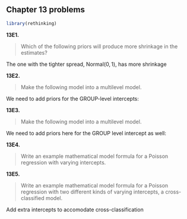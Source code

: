## Chapter 13 problems

```r
library(rethinking)
```

__13E1.__

>Which of the following priors will produce more shrinkage in the estimates? 

\begin{align}
\alpha_{tank} &\sim \text{Normal}(0, 1) \\
\alpha_{tank} &\sim \text{Normal}(0, 2)
\end{align}

The one with the tighter spread, $\text{Normal}(0,1)$, has more shrinkage

__13E2.__

>Make the following model into a multilevel model.

\begin{align}
y_i &\sim \text{Binomial}(1,p_i)\\
\text{logit}(p_i) &= \alpha_{\text{GROUP}[i]} + \beta x_i \\
\alpha_{\text{GROUP}} &\sim \text{Normal}(0,10)\\
\beta &\sim \text{Normal}(0,1)
\end{align}

We need to add priors for the GROUP-level intercepts:

\begin{align}
y_i &\sim \text{Binomial}(1,p_i)\\
\text{logit}(p_i) &= \alpha_{\text{GROUP}[i]} + \beta x_i \\
\alpha_{\text{GROUP}} &\sim \text{Normal}(\bar{\alpha},\sigma_\alpha)\\
\beta &\sim \text{Normal}(0,1)\\
\bar{\alpha} &\sim \text{Normal}(0,1)\\
\sigma_\alpha &\sim \text{Exponential}(1)
\end{align}

__13E3.__

>Make the following model into a multilevel model.

\begin{align}
y_i &\sim \text{Normal}(\mu_i,\sigma)\\
\mu_i &= \alpha_{\text{GROUP}[i]} + \beta x_i \\
\alpha_{\text{GROUP}} &\sim \text{Normal}(0,10)\\
\beta &\sim \text{Normal}(0,1)\\
\sigma &\sim \text{HalfCauchy}(0,2)
\end{align}

We need to add priors here for the GROUP level intercept as well:

\begin{align}
y_i &\sim \text{Normal}(\mu_i,\sigma)\\
\mu_i &= \alpha_{\text{GROUP}[i]} + \beta x_i \\
\alpha_{\text{GROUP}} &\sim \text{Normal}(\bar{\alpha},\sigma_\alpha)\\
\beta &\sim \text{Normal}(0,1)\\
\bar{\alpha} &\sim \text{Normal}(0,1)\\
\sigma_\alpha &\sim \text{Exponential}(1)\\
\sigma &\sim \text{HalfCauchy}(0,2)
\end{align}


__13E4.__

>Write an example mathematical model formula for a Poisson regression with varying intercepts.

\begin{align}
y_i &\sim \text{Poisson}(\lambda_i)\\
\log(\lambda) &= \alpha_{i} + \beta x_i \\
\alpha_{i} &\sim \text{Normal}(\bar{\alpha},\sigma_\alpha)\\
\beta &\sim \text{Normal}(0,1)\\
\bar{\alpha} &\sim \text{Normal}(0,1)\\
\sigma_\alpha &\sim \text{Exponential}(1)\\
\end{align}

__13E5.__

> Write an example mathematical model formula for a Poisson regression with two different kinds of varying intercepts, a cross-classified model.

Add extra intercepts to accomodate cross-classification

\begin{align}
y_i &\sim \text{Poisson}(\lambda_i)\\
\log(\lambda) &= \alpha + \alpha_{1,i} + \alpha_{2,i} + \beta x_i \\
\alpha &\sim \text{Normal}(0,10)\\
\beta &\sim \text{Normal}(0,1)\\
\alpha_{1,i} &\sim \text{Normal}(0,\sigma_{\alpha_1})\\
\alpha_{2,i} &\sim \text{Normal}(0,\sigma_{\alpha_2})\\
\sigma_{\alpha_1} &\sim \text{Exponential}(1)\\
\sigma_{\alpha_2} &\sim \text{Exponential}(1)\\
\end{align}


